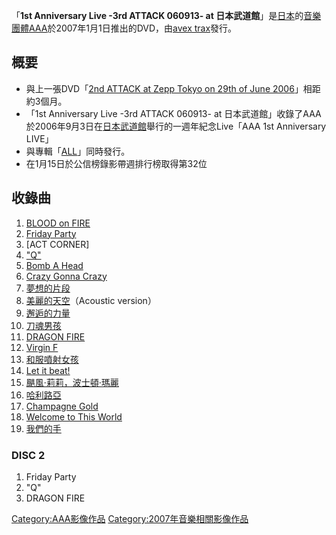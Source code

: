 {{Multiple issues|
{{Unreferenced|time=2020-01-17T04:54:47+00:00}}
{{Notability Unreferenced|time=2020-02-22T07:45:26+00:00}}
}}
{{Infobox album
| name       = 1st Anniversary Live -3rd ATTACK 060913- at 日本武道館
| type       = DVD
| artist     = [[AAA_(團體)|AAA]]
| cover      = 
| alt        = 
| released   = 2007年1月1日
| recorded   = 2006年9月13日
| format     = [[DVD|DVD]]
| genre      = J-POP
| label      = [[avex_trax|avex trax]]
| producer   = Max Matsuura
| chart_position = * 週間最高排名第8位<small>（[[Oricon公信榜|Oricon]]）</small>
| prev_title = [[2nd_ATTACK_at_Zepp_Tokyo_on_29th_of_June_2006|2nd ATTACK at Zepp Tokyo on 29th of June 2006]]
| prev_year  = 2006
| next_title = [[Channel@×AAA|Channel@×AAA]]
| next_year  = 2007
}}

「''' 1st Anniversary Live -3rd ATTACK 060913- at 日本武道館'''」是[[日本|日本]]的[[音樂團體|音樂團體]][[AAA_(團體)|AAA]]於2007年1月1日推出的DVD，由[[avex_trax|avex trax]]發行。

== 概要 ==
* 與上一張DVD「[[2nd_ATTACK_at_Zepp_Tokyo_on_29th_of_June_2006|2nd ATTACK at Zepp Tokyo on 29th of June 2006]]」相距約3個月。
*「1st Anniversary Live -3rd ATTACK 060913- at 日本武道館」收錄了AAA於2006年9月3日在[[日本武道館|日本武道館]]舉行的一週年紀念Live「AAA 1st Anniversary LIVE」
* 與專輯「[[ALL_(AAA專輯)|ALL]]」同時發行。
*在1月15日於公信榜錄影帶週排行榜取得第32位

== 收錄曲 ==
#[[BLOOD_on_FIRE|BLOOD on FIRE]]
#[[Friday_Party|Friday Party]]
#[ACT CORNER]
#[["Q"|"Q"]]
#[[CCC_-CHALLENGE_COVER_COLLECTION-|Bomb A Head]]
#[[CCC_-CHALLENGE_COVER_COLLECTION-|Crazy Gonna Crazy]]
#[[ALL/2|夢想的片段]]
#[[美麗的天空|美麗的天空]]（Acoustic version）
#[[ATTACK_(AAA專輯)|邂逅的力量]]
#[[刀魂男孩_/_和服噴射女孩|刀魂男孩]]
#[[DRAGON_FIRE|DRAGON FIRE]]
#[[ATTACK_(AAA專輯)|Virgin F]]
#[[刀魂男孩_/_和服噴射女孩|和服噴射女孩]]
#[[Let_it_beat!|Let it beat!]]
#[[颶風·莉莉，波士頓·瑪麗|颶風·莉莉，波士頓·瑪麗]]
#[[哈利路亞|哈利路亞]]
#[[ALL_(AAA專輯)|Champagne Gold]]
#[[ATTACK_(AAA專輯)|Welcome to This World]]
#[[ATTACK_(AAA專輯)|我們的手]]

=== DISC 2 ===
#Friday Party
#"Q"
#DRAGON FIRE

{{AAA}}
{{DEFAULTSORT:1st Anniversary Live -3rd ATTACK 060913- at 日本武道館}}
[[Category:AAA影像作品|Category:AAA影像作品]]
[[Category:2007年音樂相關影像作品|Category:2007年音樂相關影像作品]]